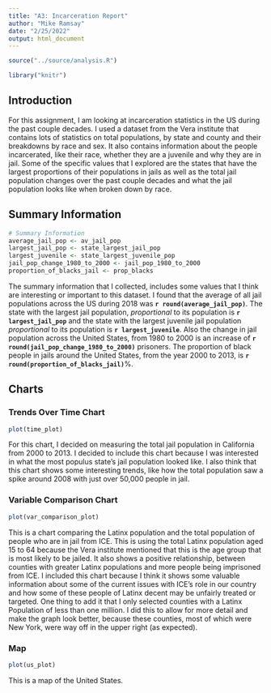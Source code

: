 ```yaml
---
title: "A3: Incarceration Report"
author: "Mike Ramsay"
date: "2/25/2022"
output: html_document
---
```


```r
source("../source/analysis.R")

library("knitr")
```


## Introduction
For this assignment, I am looking at incarceration statistics in the US during the past couple decades. I used a dataset from the Vera institute that contains lots of statistics on total populations, by state and county and their breakdowns by race and sex. It also contains information about the people incarcerated, like their race, whether they are a juvenile and why they are in jail. Some of the specific values that I explored are the states that have the largest proportions of their populations in jails as well as the total jail population changes over the past couple decades and what the jail population looks like when broken down by race.

## Summary Information

```r
# Summary Information
average_jail_pop <- av_jail_pop
largest_jail_pop <- state_largest_jail_pop
largest_juvenile <- state_largest_juvenile_pop
jail_pop_change_1980_to_2000 <- jail_pop_1980_to_2000
proportion_of_blacks_jail <- prop_blacks
```

The summary information that I collected, includes some values that I think are interesting or important to this dataset. I found that the average of all jail populations across the US during 2018 was **`r round(average_jail_pop)`**. The state with the largest jail population, _proportional_ to its population is **`r largest_jail_pop`** and the state with the largest juvenile jail population _proportional_ to its population is **`r largest_juvenile`**. Also the change in jail population across the United States, from 1980 to 2000 is an increase of **`r round(jail_pop_change_1980_to_2000)`** prisoners. The proportion of black people in jails around the United States, from the year 2000 to 2013, is **`r round(proportion_of_blacks_jail)`**%.


## Charts

### Trends Over Time Chart

```r
plot(time_plot)
```

For this chart, I decided on measuring the total jail population in California from 2000 to 2013. I decided to include this chart because I was interested in what the most populus state's jail population looked like. I also think that this chart shows some interesting trends, like how the total population saw a spike around 2008 with just over 50,000 people in jail.

### Variable Comparison Chart

```r
plot(var_comparison_plot)
```

This is a chart comparing the Latinx population and the total population of people who are in jail from ICE. This is using the total Latinx population aged 15 to 64 because the Vera institute mentioned that this is the age group that is most likely to be jailed. It also shows a positive relationship, between counties with greater Latinx populations and more people being imprisoned from ICE. I included this chart because I think it shows some valuable information about some of the current issues with ICE's role in our country and how some of these people of Latinx decent may be unfairly treated or targeted. One thing to add it that I only selected counties with a Latinx Population of less than one million. I did this to allow for more detail and make the graph look better, because these counties, most of which were New York, were way off in the upper right (as expected). 

### Map

```r
plot(us_plot)
```

This is a map of the United States. 

